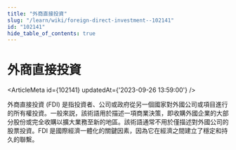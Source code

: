 ```yaml
---
title: "外商直接投資"
slug: "/learn/wiki/foreign-direct-investment--102141"
id: "102141"
hide_table_of_contents: true
---
```



# 外商直接投資

<ArticleMeta id={102141} updatedAt={'2023-09-26 13:59:00'} />
<div className='border-solid border-b border-t-0 my-4 border-[var(--ifm-color-gray-300)]' />

外商直接投資 (FDI) 是指投資者、公司或政府從另一個國家對外國公司或項目進行的所有權投資。一般來説，該術語用於描述一項商業決策，即收購外國企業的大部分股份或完全收購以擴大業務至新的地區。該術語通常不用於僅描述對外國公司的股票投資。FDI 是國際經濟一體化的關鍵因素，因為它在經濟之間建立了穩定和持久的聯繫。
